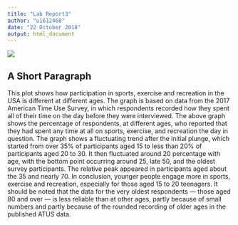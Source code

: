 ---
title: "Lab Report3"
author: "u1612468"
date: "22 October 2018"
output: html_document
---
 ![](//needlenose.ads.warwick.ac.uk/user60/u/u1612468/Desktop/Rplot.png)

## A Short Paragraph
This plot shows how participation in sports, exercise and recreation in the USA is different at different ages.  The graph is based on data from the 2017 American Time Use Survey, in which respondents recorded how they spent all of their time on the day before they were interviewed.
The above graph shows the percentage of respondents, at different ages, who reported that they had spent any time at all on sports, exercise, and recreation the day in question.
The graph shows a fluctuating trend after the initial plunge, which started from over 35% of participants aged 15 to less than 20% of participants aged 20 to 30. It then fluctuated around 20 percentage with age, with the bottom point occurring around 25, late 50, and the oldest survey participants. The relative peak appeared in participants aged about the 35 and nearly 70. In conclusion, younger people engage more in sports, exercise and recreation, especially for those aged 15 to 20 teenagers.
It should be noted that the data for the very oldest respondents --- those aged 80 and over --- is less reliable than at other ages, partly because of small numbers and partly because of the rounded recording of older ages in the published ATUS data.

